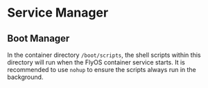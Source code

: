 # Service Manager
## Boot Manager
In the container directory `/boot/scripts`, the shell scripts within this directory will run when the FlyOS container service starts. It is recommended to use `nohup` to ensure the scripts always run in the background.